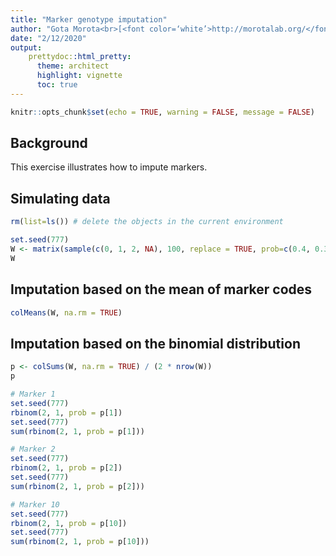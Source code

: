 ```yaml
---
title: "Marker genotype imputation"
author: "Gota Morota<br>[<font color=‘white’>http://morotalab.org/</font>](http://morotalab.org/)"
date: "2/12/2020"
output: 
    prettydoc::html_pretty:
      theme: architect
      highlight: vignette
      toc: true
---
```


```r
knitr::opts_chunk$set(echo = TRUE, warning = FALSE, message = FALSE)
```

## Background
This exercise illustrates how to impute markers.


## Simulating data
```r
rm(list=ls()) # delete the objects in the current environment 

set.seed(777)
W <- matrix(sample(c(0, 1, 2, NA), 100, replace = TRUE, prob=c(0.4, 0.3, 0.2, 0.1)), nrow= 10, ncol=10) # 10 x 10 marker matrix
W
```


## Imputation based on the mean of marker codes
```r
colMeans(W, na.rm = TRUE)
```


## Imputation based on the binomial distribution
```r
p <- colSums(W, na.rm = TRUE) / (2 * nrow(W))
p

# Marker 1
set.seed(777)
rbinom(2, 1, prob = p[1])
set.seed(777)
sum(rbinom(2, 1, prob = p[1]))

# Marker 2
set.seed(777)
rbinom(2, 1, prob = p[2])
set.seed(777)
sum(rbinom(2, 1, prob = p[2]))

# Marker 10
set.seed(777)
rbinom(2, 1, prob = p[10])
set.seed(777)
sum(rbinom(2, 1, prob = p[10]))



```



